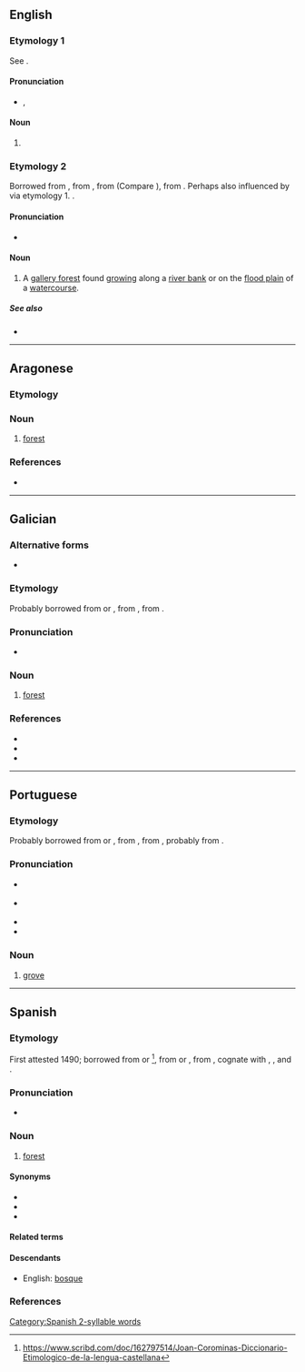 {{also|Bosque}}
==English==

===Etymology 1===
See {{m|en|bosk}}.

====Pronunciation====
* {{a|RP}} {{enPR|bŏsk}}, {{IPA|/bɒsk/|lang=en}}

====Noun====
{{en-noun}}

# {{rare spelling of|bosk|lang=en}} {{defdate|19th century}}

===Etymology 2===
Borrowed from {{bor|en|es|bosque|t=forest}}, from {{der|en|LL.|boscus}}, from {{der|en|frk|*busc}} (Compare {{cog|dum|busch}}), from {{der|en|gem-pro|*buskaz|t=forest, woods}}. Perhaps also influenced by {{m|en|bosk}} via etymology 1. {{doublet|en|bush}}.

====Pronunciation====
* {{IPA|/ˈbɒsˌkeɪ/|lang=en}}

====Noun====
{{en-noun}}

# {{lb|en|southern|_|US}} A [[gallery forest]] found [[grow]]ing along a [[river bank]] or on the [[flood plain]] of a [[watercourse]].

=====See also=====
* {{pedialite}}

----

==Aragonese==

===Etymology===
{{rfe|an}}

===Noun===
{{an-noun|m|bosques}}
# [[forest]]

===References===
* {{R:DBLA}}

----

==Galician==

===Alternative forms===
* {{l|gl|brosque}}

===Etymology===
Probably borrowed from {{bor|gl|ca|-}} or {{bor|gl|oc|bosc}}, from {{der|gl|LL.|boscus}}, from {{der|gl|gem-pro|*buskaz}}.

===Pronunciation===
* {{IPA|/ˈbɔske/|lang=gl}}

===Noun===
{{gl-noun|m}}

# [[forest]]

===References===
* {{R:DDLG}}
* {{R:TILG}}
* {{R:TLPGP}}

----

==Portuguese==

===Etymology===
Probably borrowed from {{bor|pt|ca|-}} or {{bor|pt|oc|bosc}}, from {{der|pt|LL.|boscus}}, from {{der|pt|gem-pro|*buskaz|t=bush, thicket}}, probably from {{der|pt|ine-pro|*bʰuH-|t=to grow}}.

===Pronunciation===
* {{a|Brazil}} {{IPA|/ˈbɔs.ki/|lang=pt}}
* {{a|Portugal}} {{IPA|/ˈbɔʃ.kɨ/|lang=pt}}
* {{hyphenation|bos|que|lang=pt}}
* {{rhymes|ɔski|lang=pt}}

===Noun===
{{pt-noun|m}}

# [[grove]]

----

==Spanish==
{{Wikipedia|lang=es}}

===Etymology===
First attested 1490; borrowed from {{bor|es|ca|-}} or {{bor|es|oc|bosc}}<ref>https://www.scribd.com/doc/162797514/Joan-Corominas-Diccionario-Etimologico-de-la-lengua-castellana</ref>, from {{der|es|LL.|boscus}} or {{der|es|VL.|*buscus}}, from {{der|es|gem-pro|*buskaz}}, cognate with {{cog|en|bush}}, {{cog|nl|bos}}, {{cog|fr|bois}} and {{cog|it|bosco}}.

===Pronunciation===
* {{es-IPA}}

===Noun===
{{es-noun|m}}

# [[forest]]

====Synonyms====
* {{l|es|floresta}}
* {{l|es|foresta}}
* {{l|es|selva}}

====Related terms====
{{rel4|es|boscoso|{{l|es|bosquejar|pos=v}}|{{l|es|bosquejo|g=m}}|{{l|es|bosquete|g=m}}|{{l|es|bosquimano|pos=a}}|{{l|es|bosquimano|g=m|pos=n}}|emboscar}}

====Descendants====
* English: [[bosque#Etymology 2|bosque]]

===References===
<references/>

[[Category:Spanish 2-syllable words]]